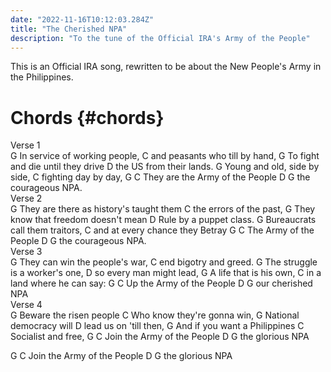 ```yaml
---
date: "2022-11-16T10:12:03.284Z"
title: "The Cherished NPA"
description: "To the tune of the Official IRA's Army of the People"
---
```


This is an Official IRA song, rewritten to be about the New People's Army in the Philippines.

# Chords {#chords}
<Section>Verse 1</Section>
<Chords>   G</Chords>
<Lyrics>In service of working people,</Lyrics>
<Chords>    C</Chords>
<Lyrics>and peasants who till by hand,</Lyrics>
<Chords>   G</Chords>
<Lyrics>To fight and die until they drive</Lyrics>
<Chords>    D</Chords>
<Lyrics>the US from their lands.</Lyrics>
<Chords>G</Chords>
<Lyrics>Young and old, side by side,</Lyrics>
<Chords>C</Chords>
<Lyrics>fighting day by day,</Lyrics>
<Chords>             G            C</Chords>
<Lyrics>They are the Army of the People</Lyrics>
<Chords>        D        G</Chords>
<Lyrics>the courageous NPA.</Lyrics>

<Section>Verse 2</Section>
<Chords>G</Chords>
<Lyrics>They are there as history's taught them</Lyrics>
<Chords>    C</Chords>
<Lyrics>the errors of the past,</Lyrics>
<Chords>G</Chords>
<Lyrics>They know that freedom doesn't mean</Lyrics>
<Chords>D</Chords>
<Lyrics>Rule by a puppet class.</Lyrics>
<Chords>G</Chords>
<Lyrics>Bureaucrats call them traitors,</Lyrics>
<Chords>       C</Chords>
<Lyrics>and at every chance they Betray</Lyrics>
<Chords>    G            C</Chords>
<Lyrics>The Army of the People</Lyrics>
<Chords>        D        G</Chords>
<Lyrics>the courageous NPA.</Lyrics>

<Section>Verse 3</Section>
<Chords>G</Chords>
<Lyrics>They can win the people's war,</Lyrics>
<Chords>    C</Chords>
<Lyrics>end bigotry and greed.</Lyrics>
<Chords>    G</Chords>
<Lyrics>The struggle is a worker's one,</Lyrics>
<Chords>   D</Chords>
<Lyrics>so every man might lead,</Lyrics>
<Chords>  G</Chords>
<Lyrics>A life that is his own,</Lyrics>
<Chords>     C</Chords>
<Lyrics>in a land where he can say:</Lyrics>
<Chords>       G            C</Chords>
<Lyrics>Up the Army of the People</Lyrics>
<Chords>     D        G</Chords>
<Lyrics>our cherished NPA</Lyrics>

<Section>Verse 4</Section>
<Chords>  G</Chords>
<Lyrics>Beware the risen people</Lyrics>
<Chords>    C</Chords>
<Lyrics>Who know they're gonna win,</Lyrics>
<Chords>G</Chords>
<Lyrics>National democracy will</Lyrics>
<Chords>D</Chords>
<Lyrics>lead us on 'till then,</Lyrics>
<Chords>    G</Chords>
<Lyrics>And if you want a Philippines</Lyrics>
<Chords>C</Chords>
<Lyrics>Socialist and free,</Lyrics>
<Chords>         G            C</Chords>
<Lyrics>Join the Army of the People</Lyrics>
<Chords>    D        G</Chords>
<Lyrics>the glorious NPA</Lyrics>

<Chords>         G            C</Chords>
<Lyrics>Join the Army of the People</Lyrics>
<Chords>    D        G</Chords>
<Lyrics>the glorious NPA</Lyrics>
